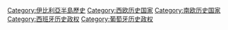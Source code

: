 [[Category:伊比利亞半島歷史|Category:伊比利亞半島歷史]]
[[Category:西欧历史国家|Category:西欧历史国家]]
[[Category:南欧历史国家|Category:南欧历史国家]]
[[Category:西班牙历史政权|Category:西班牙历史政权]]
[[Category:葡萄牙历史政权|Category:葡萄牙历史政权]]